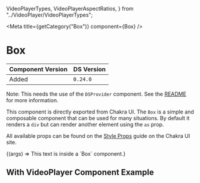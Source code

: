 
  VideoPlayerTypes,
  VideoPlayerAspectRatios,
} from "../VideoPlayer/VideoPlayerTypes";

<Meta title={getCategory("Box")} component={Box} />

# Box

| Component Version | DS Version |
| ----------------- | ---------- |
| Added             | `0.24.0`   |

Note: This needs the use of the `DSProvider` component. See the
[README](https://nypl.github.io/nypl-design-system/storybook-static/?path=/story/chakra-ui--page#dsprovider)
for more information.

This component is directly exported from Chakra UI. The `Box` is a simple and
composable component that can be used for many situations. By default it renders
a `div` but can render another element using the `as` prop.

All available props can be found on the [Style Props](https://chakra-ui.com/docs/features/style-props)
guide on the Chakra UI site.

<Canvas>
  <Story
    name="Box"
    args={{
      padding: "s",
      bg: "var(--nypl-colors-brand-primary)",
      color: "white",
    }}
  >
    {(args) => <Box {...args}>This text is inside a `Box` component.</Box>}
  </Story>
</Canvas>

## With VideoPlayer Component Example

<Canvas>
  <DSProvider>
    <Box borderWidth="3px" padding="s" borderRadius="lg" overflow="hidden">
      <VideoPlayer
        videoId="nm-dD2tx6bk"
        videoType={VideoPlayerTypes.YouTube}
        aspectRatio={VideoPlayerAspectRatios.SixteenByNine}
      />
    </Box>
  </DSProvider>
</Canvas>
